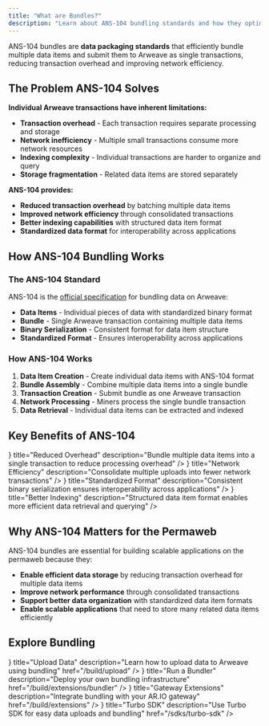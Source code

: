 ```yaml
---
title: "What are Bundles?"
description: "Learn about ANS-104 bundling standards and how they optimize data submission to Arweave"
---
```


ANS-104 bundles are **data packaging standards** that efficiently bundle multiple data items and submit them to Arweave as single transactions, reducing transaction overhead and improving network efficiency.

## The Problem ANS-104 Solves

**Individual Arweave transactions have inherent limitations:**

- **Transaction overhead** - Each transaction requires separate processing and storage
- **Network inefficiency** - Multiple small transactions consume more network resources
- **Indexing complexity** - Individual transactions are harder to organize and query
- **Storage fragmentation** - Related data items are stored separately

**ANS-104 provides:**

- **Reduced transaction overhead** by batching multiple data items
- **Improved network efficiency** through consolidated transactions
- **Better indexing capabilities** with structured data item format
- **Standardized data format** for interoperability across applications

## How ANS-104 Bundling Works

### The ANS-104 Standard

ANS-104 is the [official specification](https://github.com/ArweaveTeam/arweave-standards/blob/master/ans/ANS-104.md) for bundling data on Arweave:

- **Data Items** - Individual pieces of data with standardized binary format
- **Bundle** - Single Arweave transaction containing multiple data items
- **Binary Serialization** - Consistent format for data item structure
- **Standardized Format** - Ensures interoperability across applications

### How ANS-104 Works

1. **Data Item Creation** - Create individual data items with ANS-104 format
2. **Bundle Assembly** - Combine multiple data items into a single bundle
3. **Transaction Creation** - Submit bundle as one Arweave transaction
4. **Network Processing** - Miners process the single bundle transaction
5. **Data Retrieval** - Individual data items can be extracted and indexed

## Key Benefits of ANS-104

<Cards>
  <Card
    icon={<Package className="w-8 h-8" />}
    title="Reduced Overhead"
    description="Bundle multiple data items into a single transaction to reduce processing overhead"
  />
  <Card
    icon={<Zap className="w-8 h-8" />}
    title="Network Efficiency"
    description="Consolidate multiple uploads into fewer network transactions"
  />
  <Card
    icon={<Shield className="w-8 h-8" />}
    title="Standardized Format"
    description="Consistent binary serialization ensures interoperability across applications"
  />
  <Card
    icon={<DollarSign className="w-8 h-8" />}
    title="Better Indexing"
    description="Structured data item format enables more efficient data retrieval and querying"
  />
</Cards>

## Why ANS-104 Matters for the Permaweb

ANS-104 bundles are essential for building scalable applications on the permaweb because they:

- **Enable efficient data storage** by reducing transaction overhead for multiple data items
- **Improve network performance** through consolidated transactions
- **Support better data organization** with standardized data item formats
- **Enable scalable applications** that need to store many related data items efficiently

## Explore Bundling

<Cards>
  <Card
    icon={<Package className="w-8 h-8" />}
    title="Upload Data"
    description="Learn how to upload data to Arweave using bundling"
    href="/build/upload"
  />
  <Card
    icon={<Zap className="w-8 h-8" />}
    title="Run a Bundler"
    description="Deploy your own bundling infrastructure"
    href="/build/extensions/bundler"
  />
  <Card
    icon={<Shield className="w-8 h-8" />}
    title="Gateway Extensions"
    description="Integrate bundling with your AR.IO gateway"
    href="/build/extensions"
  />
  <Card
    icon={<DollarSign className="w-8 h-8" />}
    title="Turbo SDK"
    description="Use Turbo SDK for easy data uploads and bundling"
    href="/sdks/turbo-sdk"
  />
</Cards>
